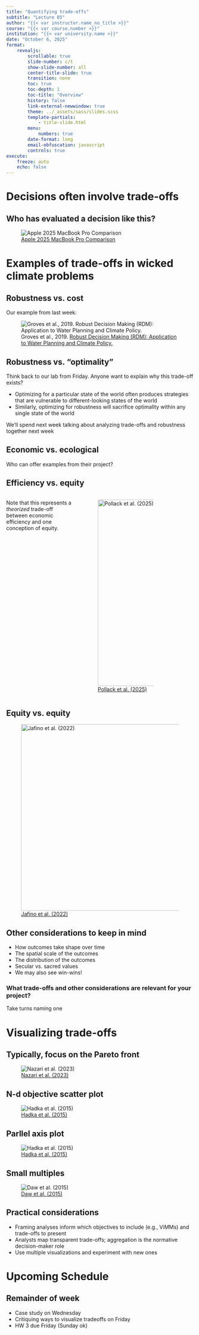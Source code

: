 ```yaml
---
title: "Quantifying trade-offs"
subtitle: "Lecture 05"
author: "{{< var instructor.name_no_title >}}"
course: "{{< var course.number >}}"
institution: "{{< var university.name >}}"
date: "October 6, 2025"
format:
    revealjs:
        scrollable: true
        slide-number: c/t
        show-slide-number: all
        center-title-slide: true
        transition: none
        toc: true
        toc-depth: 1
        toc-title: "Overview"
        history: false
        link-external-newwindow: true
        theme: ../_assets/sass/slides.scss
        template-partials:
            - title-slide.html
        menu:
            numbers: true
        date-format: long
        email-obfuscation: javascript
        controls: true
execute:
    freeze: auto
    echo: false
---
```



# Decisions often involve trade-offs

## Who has evaluated a decision like this?

![[Apple 2025 MacBook Pro Comparison](https://www.amazon.com/Apple-2025-MacBook-13-inch-Laptop/dp/B0DZD91W4F/ref=sr_1_1_sspa?crid=YZ0O5TGE9VCE&dib=eyJ2IjoiMSJ9.eDBDBGDrPliCUiN-gbY7zntk7-Jni1AqRFo5kuhfms6VxRA1umjP4jPH9CXz4jjRXoIfsRCOexPgJlpSmWlksVzCMwYiMDTFDk2KxQePrWcfPhFeGgYsaQ-FGPqhMHruKI2S_84J2h5rDslBahTbYOgNrHnTOwCICyQFhLa97Kxt2oSm40A5Vg8ZBOr2XZ_s00pBq3EHZUN7Sc0eFQYabAHEf5JjbnA9ep7lVNmCFqg.nQEvTJeDq4dIB9N0EVa9timRcIFCZsxzntei9aP5VDk&dib_tag=se&keywords=macbook&qid=1759440152&sprefix=macboo%2Caps%2C109&sr=8-1-spons&sp_csd=d2lkZ2V0TmFtZT1zcF9hdGY&th=1)](../_assets/img/laptops.png)

# Examples of trade-offs in wicked climate problems

## Robustness vs. cost
Our example from last week:

![Groves et al., 2019. [Robust Decision Making (RDM): Application to Water Planning and Climate Policy.](https://doi.org/10.1007/978-3-030-05252-2_7)](../_assets/img/tradeoff_ex.png)

## Robustness vs. "optimality"
Think back to our lab from Friday. Anyone want to explain why this trade-off exists?

::: {.incremental}
* Optimizing for a particular state of the world often produces strategies that are vulnerable to different-looking states of the world
* Similarly, optimizing for robustness will sacrifice optimality within any single state of the world
:::

::: {.fragment}
We'll spend next week talking about analyzing trade-offs and robustness together next week
:::

## Economic vs. ecological
Who can offer examples from their project?

## Efficiency vs. equity

::: {.columns}
::: {.column #vcenter width="40%"}
Note that this represents a *theorized* trade-off between economic efficiency and one conception of equity.
:::
::: {.column #vcenter width="50%"}
![[Pollack et al. (2025)](https://doi.org/10.1073/pnas.2418711121)](../_assets/img/eff_eq_tradeoffs.jpg){width=500}
:::
:::{.column #vcenter width="10%"}
:::
:::

## Equity vs. equity

![[Jafino et al. (2022)](https://doi.org/10.1007/s10584-022-03395-y)](../_assets/img/eq_eq_tradeoffs.png){width=500}

## Other considerations to keep in mind

* How outcomes take shape over time
* The spatial scale of the outcomes
* The distribution of the outcomes
* Secular vs. sacred values
* We may also see win-wins!

::: {.fragment}
::: {.callout-note}
### What trade-offs and other considerations are relevant for your project?
Take turns naming one
:::
:::

# Visualizing trade-offs

## Typically, focus on the Pareto front

![[Nazari et al. (2023)](https://doi.org/10.1002/eng2.12726)](../_assets/img/pareto_front.png)

## N-d objective scatter plot

![[Hadka et al. (2015)](https://doi.org/10.1016/j.envsoft.2015.07.014)](../_assets/img/pareto_points.jpg)

## Parllel axis plot
![[Hadka et al. (2015)](https://doi.org/10.1016/j.envsoft.2015.07.014)](../_assets/img/parallel_axis.jpg)

## Small multiples {.nostretch}
![[Daw et al. (2015)](https://doi.org/10.1073/pnas.1414900112)](../_assets/img/small_multiples.png)

## Practical considerations

* Framing analyses inform which objectives to include (e.g., ViMMs) and trade-offs to present  
* Analysts map transparent trade-offs; aggregation is the normative decision-maker role
* Use multiple visualizations and experiment with new ones

# Upcoming Schedule
## Remainder of week
* Case study on Wednesday
* Critiquing ways to visualize tradeoffs on Friday
* HW 3 due Friday (Sunday ok)